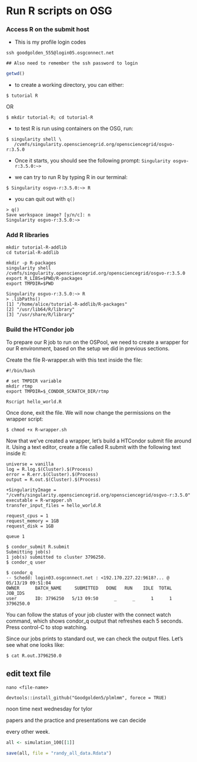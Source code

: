 # Run R scripts on OSG

### Access R on the submit host


- This is my profile login codes

```
ssh goodgolden_555@login05.osgconnect.net

## Also need to remember the ssh password to login
```

```r
getwd()
```

- to create a working directory, you can either: 

```
$ tutorial R 
```

OR 

```
$ mkdir tutorial-R; cd tutorial-R
```

- to test R is run using containers on the OSG, run:

```
$ singularity shell \
   /cvmfs/singularity.opensciencegrid.org/opensciencegrid/osgvo-r:3.5.0
```


- Once it starts, you should see the following prompt: `Singularity osgvo-r:3.5.0:~>`


- we can try to run R by typing R in our terminal:

```
$ Singularity osgvo-r:3.5.0:~> R
```


- you can quit out with `q()`

```
> q()
Save workspace image? [y/n/c]: n
Singularity osgvo-r:3.5.0:~>
```

### Add R libraries

```
mkdir tutorial-R-addlib
cd tutorial-R-addlib
```

```
mkdir -p R-packages
singularity shell /cvmfs/singularity.opensciencegrid.org/opensciencegrid/osgvo-r:3.5.0
export R_LIBS=$PWD/R-packages
export TMPDIR=$PWD
```

```
Singularity osgvo-r:3.5.0:~> R
> .libPaths()
[1] "/home/alice/tutorial-R-addlib/R-packages"
[2] "/usr/lib64/R/library"                     
[3] "/usr/share/R/library"
```

### Build the HTCondor job

To prepare our R job to run on the OSPool, 
we need to create a wrapper for our R environment,
based on the setup we did in previous sections. 

Create the file R-wrapper.sh with this text inside the file:

```
#!/bin/bash

# set TMPDIR variable
mkdir rtmp
export TMPDIR=$_CONDOR_SCRATCH_DIR/rtmp

Rscript hello_world.R
```


Once done, exit the file.
We will now change the permissions on the wrapper script:


```
$ chmod +x R-wrapper.sh
```

Now that we've created a wrapper, 
let's build a HTCondor submit file around it.
Using a text editor, create a file called R.submit with the following text inside it:


```
universe = vanilla
log = R.log.$(Cluster).$(Process)
error = R.err.$(Cluster).$(Process)
output = R.out.$(Cluster).$(Process)

+SingularityImage = "/cvmfs/singularity.opensciencegrid.org/opensciencegrid/osgvo-r:3.5.0" 
executable = R-wrapper.sh
transfer_input_files = hello_world.R

request_cpus = 1
request_memory = 1GB
request_disk = 1GB

queue 1
```



```
$ condor_submit R.submit
Submitting job(s)
1 job(s) submitted to cluster 3796250.
$ condor_q user
```


```
$ condor_q
-- Schedd: login03.osgconnect.net : <192.170.227.22:9618?... @ 05/13/19 09:51:04
OWNER      BATCH_NAME     SUBMITTED   DONE   RUN    IDLE  TOTAL JOB_IDS
user       ID: 3796250   5/13 09:50      _      _      1      1 3796250.0
```



You can follow the status of your job cluster with the connect watch command, which shows condor_q output that refreshes each 5 seconds. Press control-C to stop watching.

Since our jobs prints to standard out, we can check the output files. Let's see what one looks like:


```
$ cat R.out.3796250.0
```

## edit text file 

```
nano <file-name>
```


```
devtools::install_github("Goodgolden5/plmlmm", forece = TRUE)
```

noon time next wednesday 
for tylor 

papers and the practice and presentations
we can decide 

every other week.



```r
all <- simulation_100[[1]]

save(all, file = "randy_all_data.Rdata")
```

